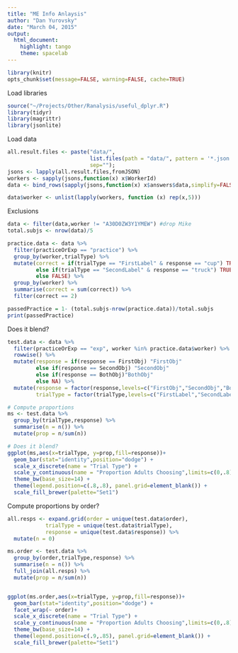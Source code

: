 ```yaml
---
title: "ME Info Anlaysis"
author: "Dan Yurovsky"
date: "March 04, 2015"
output:
  html_document:
    highlight: tango
    theme: spacelab
---
```

```r
library(knitr)
opts_chunk$set(message=FALSE, warning=FALSE, cache=TRUE)
```

Load libraries
```r
source("~/Projects/Other/Ranalysis/useful_dplyr.R")
library(tidyr)
library(magrittr)
library(jsonlite)

```

Load data
```r
all.result.files <- paste("data/",
                          list.files(path = "data/", pattern = '*.json', all.files = FALSE), 
                          sep="");
jsons <- lapply(all.result.files,fromJSON)
workers <- sapply(jsons,function(x) x$WorkerId)
data <- bind_rows(sapply(jsons,function(x) x$answers$data,simplify=FALSE))

data$worker <- unlist(lapply(workers, function (x) rep(x,5)))
```

Exclusions
```r
data <- filter(data,worker != "A30D0ZW3Y1YMEW") #drop Mike
total.subjs <- nrow(data)/5

practice.data <- data %>%
  filter(practiceOrExp == "practice") %>%
  group_by(worker,trialType) %>%
  mutate(correct = if(trialType == "FirstLabel" & response == "cup") TRUE
         else if(trialType == "SecondLabel" & response == "truck") TRUE
         else FALSE) %>%
  group_by(worker) %>%
  summarise(correct = sum(correct)) %>%
  filter(correct == 2)

passedPractice = 1- (total.subjs-nrow(practice.data))/total.subjs
print(passedPractice)
```

Does it blend?
```r
test.data <- data %>%
  filter(practiceOrExp == "exp", worker %in% practice.data$worker) %>%
  rowwise() %>%
  mutate(response = if(response == FirstObj) "FirstObj"
         else if(response == SecondObj) "SecondObj"
         else if(response == BothObj)"BothObj"
         else NA) %>%
  mutate(response = factor(response,levels=c("FirstObj","SecondObj","BothObj")),
         trialType = factor(trialType,levels=c("FirstLabel","SecondLabel","New Label")))

# Compute proportions
ms <- test.data %>%
  group_by(trialType,response) %>%
  summarise(n = n()) %>%
  mutate(prop = n/sum(n))

# Does it blend?
ggplot(ms,aes(x=trialType, y=prop,fill=response))+
  geom_bar(stat="identity",position="dodge") +
  scale_x_discrete(name = "Trial Type") +
  scale_y_continuous(name = "Proportion Adults Choosing",limits=c(0,.8))+
  theme_bw(base_size=14) +
  theme(legend.position=c(.8,.8), panel.grid=element_blank()) +
  scale_fill_brewer(palette="Set1")
```

Compute proportions by order?
```r
all.resps <- expand.grid(order = unique(test.data$order), 
            trialType = unique(test.data$trialType),
            response = unique(test.data$response)) %>%
  mutate(n = 0)

ms.order <- test.data %>%
  group_by(order,trialType,response) %>%
  summarise(n = n()) %>%
  full_join(all.resps) %>%
  mutate(prop = n/sum(n))


ggplot(ms.order,aes(x=trialType, y=prop,fill=response))+
  geom_bar(stat="identity",position="dodge") +
  facet_wrap(~ order)+
  scale_x_discrete(name = "Trial Type") +
  scale_y_continuous(name = "Proportion Adults Choosing",limits=c(0,.8))+
  theme_bw(base_size=14) +
  theme(legend.position=c(.9,.85), panel.grid=element_blank()) +
  scale_fill_brewer(palette="Set1")
```
  

